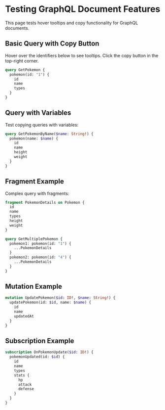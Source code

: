 # Testing GraphQL Document Features

This page tests hover tooltips and copy functionality for GraphQL documents.

## Basic Query with Copy Button

Hover over the identifiers below to see tooltips. Click the copy button in the top-right corner.

```graphql
query GetPokemon {
  pokemon(id: "1") {
    id
    name
    types
  }
}
```

## Query with Variables

Test copying queries with variables:

```graphql
query GetPokemonByName($name: String!) {
  pokemon(name: $name) {
    id
    name
    height
    weight
  }
}
```

## Fragment Example

Complex query with fragments:

```graphql
fragment PokemonDetails on Pokemon {
  id
  name
  types
  height
  weight
}

query GetMultiplePokemon {
  pokemon1: pokemon(id: "1") {
    ...PokemonDetails
  }
  pokemon2: pokemon(id: "4") {
    ...PokemonDetails
  }
}
```

## Mutation Example

```graphql
mutation UpdatePokemon($id: ID!, $name: String!) {
  updatePokemon(id: $id, name: $name) {
    id
    name
    updatedAt
  }
}
```

## Subscription Example

```graphql
subscription OnPokemonUpdate($id: ID!) {
  pokemonUpdated(id: $id) {
    id
    name
    types
    stats {
      hp
      attack
      defense
    }
  }
}
```